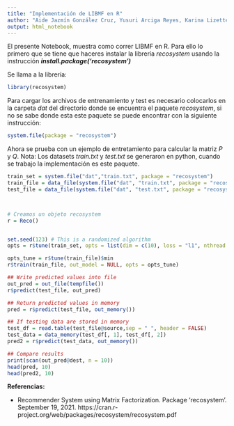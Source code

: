 ```yaml
---
title: "Implementación de LIBMF en R"
author: "Aide Jazmín González Cruz, Yusuri Arciga Reyes, Karina Lizette Gamboa Puente, Oscar Arturo Bringas López"
output: html_notebook
---
```


El presente Notebook, muestra como correr LIBMF en R. Para ello lo primero que se tiene que haceres instalar la librería *recosystem* usando la instrucción ***install.package('recosystem')***

Se llama a la librería:

```r
library(recosystem)
```

Para cargar los archivos de entrenamiento y test es necesario colocarlos en la carpeta *dat* del directorio donde se encuentra el paquete *recosystem*, si no se sabe donde esta este paquete se puede encontrar con la siguiente instrucción:

```r
system.file(package = "recosystem")
```
Ahora se prueba con un ejemplo de entretamiento para calcular la matriz $P$ y $Q$. Nota: Los datasets *train.txt* y *test.txt* se generaron en python, cuando se trabajo la implementación es este paquete.


```r
train_set = system.file("dat","train.txt", package = "recosystem")
train_file = data_file(system.file("dat", "train.txt", package = "recosystem"))
test_file = data_file(system.file("dat", "test.txt", package = "recosystem"))



# Creamos un objeto recosystem 
r = Reco()


set.seed(123) # This is a randomized algorithm
opts = r$tune(train_set, opts = list(dim = c(10), loss = "l1", nthread = 1))

opts_tune = r$tune(train_file)$min
r$train(train_file, out_model = NULL, opts = opts_tune)

## Write predicted values into file
out_pred = out_file(tempfile())
r$predict(test_file, out_pred)

## Return predicted values in memory
pred = r$predict(test_file, out_memory())

## If testing data are stored in memory
test_df = read.table(test_file@source,sep = " ", header = FALSE)
test_data = data_memory(test_df[, 1], test_df[, 2])
pred2 = r$predict(test_data, out_memory())

## Compare results
print(scan(out_pred@dest, n = 10))
head(pred, 10)
head(pred2, 10)

```


**Referencias:**

- Recommender System using Matrix Factorization. Package 'recosystem'. September 19, 2021. https://cran.r-project.org/web/packages/recosystem/recosystem.pdf

